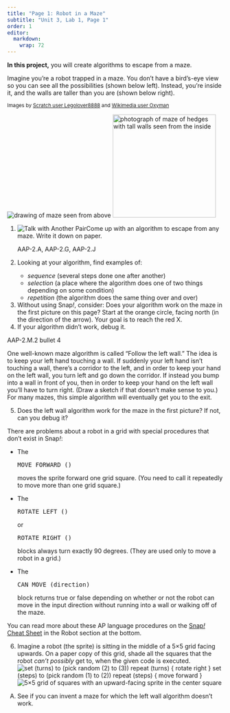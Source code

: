 ```yaml
---
title: "Page 1: Robot in a Maze"
subtitle: "Unit 3, Lab 1, Page 1"
order: 1
editor: 
  markdown: 
    wrap: 72
---
```


::: learn
<strong>In this project,</strong> you will create algorithms to escape
from a maze.
:::

<p>

Imagine you're a robot trapped in a maze. You don't have a bird's-eye
view so you can see all the possibilities (shown below left). Instead,
you're inside it, and the walls are taller than you are (shown below
right).<br />

::: sidenote
<small>Images by
<a href="https://en.scratch-wiki.info/wiki/File:Snip20150724_4.png" title="Image by Scratch user Legolover8888" target="_blank">Scratch
user Legolover8888</a> and
<a href="https://commons.wikimedia.org/wiki/File:Inside_the_maze,_Bridge_End_Garden_-_geograph.org.uk_-_819539.jpg" title="Image by Wikimedia user Oxyman"  target="_blank">Wikimedia
user Oxyman</a></small>
:::

<img src="img/2-complexity/maze-above.png" title="drawing of maze seen from above" alt="drawing of maze seen from above" class="ms-4"/>
<img src="img/2-complexity/maze-inside.jpg" title="photograph of maze of hedges with tall walls seen from the inside" alt="photograph of maze of hedges with tall walls seen from the inside" class="ms-4" width="240"/>

</p>

::: forYouToDo
<ol>

<li><img src="img/icons/talk-with-another-pair.png" title="Talk with Another Pair" alt="Talk with Another Pair" class="inline"/>Come
up with an algorithm to escape from any maze. Write it down on
paper.</li>

::: ap-standard
AAP-2.A, AAP-2.G, AAP-2.J
:::

<li>

Looking at your algorithm, find examples of:

<ul>

<li><em>sequence</em> (several steps done one after another)</li>

<li><em>selection</em> (a place where the algorithm does one of two
things depending on some condition)</li>

<li><em>repetition</em> (the algorithm does the same thing over and
over)</li>

</ul>

</li>

<li>Without using Snap<em>!</em>, consider: Does your algorithm work on
the maze in the first picture on this page? Start at the orange circle,
facing north (in the direction of the arrow). Your goal is to reach the
red X.</li>

<li>If your algorithm didn't work, debug it.</li>

</ol>
:::

::: ap-standard
AAP-2.M.2 bullet 4
:::

<p>One well-known maze algorithm is called "Follow the left wall." The
idea is to keep your left hand touching a wall. If suddenly your left
hand isn't touching a wall, there's a corridor to the left, and in order
to keep your hand on the left wall, you turn left and go down the
corridor. If instead you bump into a wall in front of you, then in order
to keep your hand on the left wall you'll have to turn right. (Draw a
sketch if that doesn't make sense to you.) For many mazes, this simple
algorithm will eventually get you to the exit.</p>

::: forYouToDo
<ol start="5">

<li>Does the left wall algorithm work for the maze in the first picture?
If not, can you debug it?</li>

</ol>
:::

::: examFullWidth
<p>

There are problems about a robot in a grid with special procedures that
don't exist in Snap<em>!</em>:

<ul>

<li>

The

```{=html}
<pre class="inline">MOVE_FORWARD ()</pre>
```
moves the sprite forward one grid square. (You need to call it
repeatedly to move more than one grid square.)

</li>

<li>

The

```{=html}
<pre class="inline">ROTATE_LEFT ()</pre>
```
or

```{=html}
<pre class="inline">ROTATE_RIGHT ()</pre>
```
blocks always turn exactly 90 degrees. (They are used only to move a
robot in a grid.)

</li>

<li>

The

```{=html}
<pre class="inline">CAN_MOVE (direction)</pre>
```
block returns true or false depending on whether or not the robot can
move in the input direction without running into a wall or walking off
of the maze.

</li>

</ul>

You can read more about these AP language procedures on the
<a href="cur/snap-cheat-sheet.html?course=bjc4nyc.html&novideo&noassignment" title="Snap! Cheat Sheet" target="_blank">Snap<em>!</em>
Cheat Sheet</a> in the Robot section at the bottom.

</p>
:::

::: forYouToDo
<ol start="6">

<li>Imagine a robot (the sprite) is sitting in the middle of a 5×5 grid
facing upwards. On a paper copy of this grid, shade all the squares that
the robot <em>can't possibly</em> get to, when the given code is
executed.<br />
<img src="img/3-lists/robot-question-1.png" title="set (turns) to (pick random (2) to (3))
repeat (turns) {
rotate right
}
set (steps) to (pick random (1) to (2))
repeat (steps) {
move forward
}" alt="set (turns) to (pick random (2) to (3))
repeat (turns) {
rotate right
}
set (steps) to (pick random (1) to (2))
repeat (steps) {
move forward
}" class="ms-4"/>
<img src="img/3-lists/robot-question-1-grid.png" title="5×5 grid of squares with an upward-facing sprite in the center square" alt="5×5 grid of squares with an upward-facing sprite in the center square" class="ms-4 noshadow"/></li>

</ol>
:::

::: takeItFurther
<ol type="A">

<li>See if you can invent a maze for which the left wall algorithm
doesn't work.</li>

</ol>
:::
